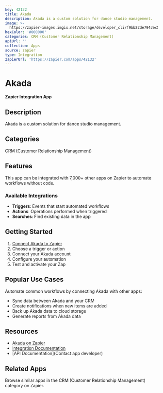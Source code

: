 ```yaml
---
key: 42132
title: Akada
description: Akada is a custom solution for dance studio management.
image: >-
  https://zapier-images.imgix.net/storage/developer_cli/f9bb22de7943ec506548ce2a358b3a92.png?auto=format%2Ccompress&ixlib=python-3.0.0&q=50
hexColor: '#000000'
categories: CRM (Customer Relationship Management)
apiUrl: ''
collection: Apps
source: zapier
type: Integration
zapierUrl: 'https://zapier.com/apps/42132'
---
```

# Akada

**Zapier Integration App**

## Description

Akada is a custom solution for dance studio management.

## Categories

CRM (Customer Relationship Management)

## Features

This app can be integrated with 7,000+ other apps on Zapier to automate workflows without code.

### Available Integrations

- **Triggers**: Events that start automated workflows
- **Actions**: Operations performed when triggered
- **Searches**: Find existing data in the app

## Getting Started

1. [Connect Akada to Zapier](https://zapier.com/apps/42132)
2. Choose a trigger or action
3. Connect your Akada account
4. Configure your automation
5. Test and activate your Zap

## Popular Use Cases

Automate common workflows by connecting Akada with other apps:

- Sync data between Akada and your CRM
- Create notifications when new items are added
- Back up Akada data to cloud storage
- Generate reports from Akada data

## Resources

- [Akada on Zapier](https://zapier.com/apps/42132)
- [Integration Documentation](https://zapier.com/apps/42132/integrations)
- [API Documentation](Contact app developer)

## Related Apps

Browse similar apps in the CRM (Customer Relationship Management) category on Zapier.
